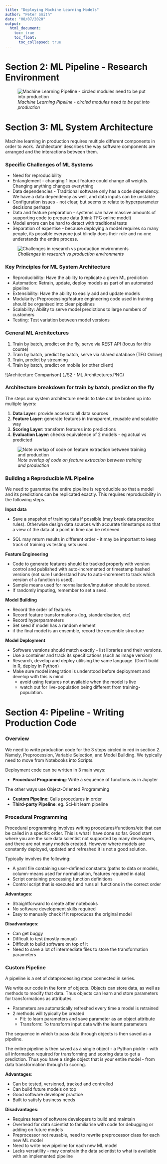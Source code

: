 ```yaml
---
title: "Deploying Machine Learning Models"
author: "Peter Smith"
date: "08/07/2020"
output: 
  html_document:
    toc: true
    toc_float:
      toc_collapsed: true
---
```


# Section 2: ML Pipeline - Research Environment

![*Machine Learning Pipeline - circled modules need to be put into production*](./S2 - Machine Learning Pipeling.PNG)

# Section 3: ML System Architecture

Machine learning in production requires multiple different components in order to work. 'Architecture' describes the way software components are arranged and the interactions between them.


### Specific Challenges of ML Systems

* Need for reproducibility
* Entanglement - changing 1 input feature could change all weights. Changing anything changes everything
* Data dependencies - Traditional software only has a code dependency. We have a data dependency as well, and data inputs can be unstable
* Configuration issues - not clear, but seems to relate to hyperparameter decisions perhaps 
* Data and feature preparation - systems can have massive amounts of supporting code to prepare data (think TFG online model)
* Model errors can be hard to detect with traditional tests
* Separation of expertise - because deploying a model requires so many people, its possible everyone just blindly does their role and no one understands the entire process.

![*Challenges in research vs production environments*](./S2 - Research vs Production.PNG)

### Key Principles for ML System Architecture

* Reproducibility: Have the ability to replicate a given ML prediction
* Automation: Retrain, update, deploy models as part of an automated pipeline
* Extensibility: Have the ability to easily add and update models
* Modularity: Preprocessing/feature engineering code used in training should be organised into clear pipelines
* Scalability: Ability to serve model predictions to large numbers of customers
* Testing: Test variation between model versions

### General ML Architectures

1. Train by batch, predict on the fly, serve via REST API (focus for this course)
2. Train by batch, predict by batch, serve via shared database (TFG Online)
3. Train, predict by streaming
4. Train by batch, predict on mobile (or other client)

![Architecture Comparison] (./S2 - ML Architectures.PNG)

### Architecture breakdown for train by batch, predict on the fly

The steps our system architecture needs to take can be broken up into multiple layers:

1. __Data Layer__: provide access to all data sources
2. __Feature Layer__: generate features in transparent, reusable and scalable way
3. __Scoring Layer__: transform features into predictions
4. __Evaluation Layer__: checks equivalence of 2 models - eg actual vs predicted

![*Note overlap of code on feature extraction between training and production*](./S3 - Predict on the Fly diagram.PNG)

### Building a Reproducible ML Pipeline

We need to guarantee the entire pipeline is reproducible so that a model and its predictions can be replicated exactly. This requires reproducibility in the following steps.

__Input data__

* Save a snapshot of training data if possible (may break data practice rules). Otherwise design data sources with accurate timestamps so that a view of the data at a point in time can be retrieved

* SQL may return results in different order - it may be important to keep track of training vs testing sets used.

__Feature Engineering__

* Code to generate features should be tracked properly with version control and published with auto-incremented or timestamp hashed versions (not sure I understand how to auto-increment to track which version of a function is used).
* Sample means used for normalisation/imputation should be stored.
* If randomly imputing, remember to set a seed.

__Model Building__

* Record the order of features
* Record feature transformations (log, standardisation, etc)
* Record hyperparameters
* Set seed if model has a random element
* if the final model is an ensemble, record the ensemble structure

__Model Deployment__

* Software versions should match exactly - list libraries and their versions.
* Use a container and track its specifications (such as image version)
* Research, develop and deploy utilising the same language. (Don't build in R, deploy in Python)
* Make sure model integration is understood before deployment and develop with this is mind
  - avoid using features not available when the model is live
  - watch out for live-population being different from training-population.
  
# Section 4: Pipeline - Writing Production Code

### Overview

We need to write production code for the 3 steps circled in red in section 2. Namely, Preprocession, Variable Selection, and Model Building. We typically need to move from Notebooks into Scripts.

Deployment code can be written in 3 main ways:

* __Procedural Programming__: Write a sequence of functions as in Jupyter

The other ways use Object-Oriented Programming

* __Custom Pipeline__: Calls procedures in order
* __Third-party Pipeline__: eg. Sci-kit learn pipeline

### Procedural Programming

Procedural programming involves writing procedures/functions/etc that can be called in a specific order. This is what I have done so far. Good start where you are the sole data scientist not supported by many developers, and there are not many models created. However where models are constantly deployed, updated and refreshed it is not a good solution.

Typically involves the following:

* A yaml file containing user-defined constants (paths to data or models, column-means used for normalisation, features required in data)
* Script containing processing function definitions
* Control script that is executed and runs all functions in the correct order

__Advantages__:

* Straightforward to create after notebooks
* No software development skills required
* Easy to manually check if it reproduces the original model

__Disadvantages__:

* Can get buggy
* Difficult to test (mostly manual)
* Difficult to build software on top of it
* Need to save a lot of intermediate files to store the transformation parameters

### Custom Pipeline

A pipeline is a set of dataprocessing steps connected in series.

We write our code in the form of objects. Objects can store data, as well as methods to modify that data. Thus objects can learn and store parameters for transformations as attributes.

* Parameters are automatically refreshed every time a model is retrained
* 2 methods will typically be created
  + Fit: to learn parameters and save parameter as an object attribute
  + Transform: To transform input data with the learnt parameters

The sequence in which to pass data through objects is then saved as a pipeline.

The entire pipeline is then saved as a single object - a Python pickle - with all information required for transforming and scoring data to get a prediction. Thus you have a single object that is your entire model - from data transformation through to scoring.


__Advantages__:

* Can be tested, versioned, tracked and controlled
* Can build future models on top
* Good software developer practice
* Built to satisfy business needs

__Disadvantages__:

* Requires team of software developers to build and maintain
* Overhead for data scientist to familiarise with code for debugging or adding on future models
* Preprocessor not reusable, need to rewrite preprocessor class for each new ML model
* Need to write new pipeline for each new ML model
* Lacks versatility - may constrain the data scientist to what is available with an implemented pipeline



